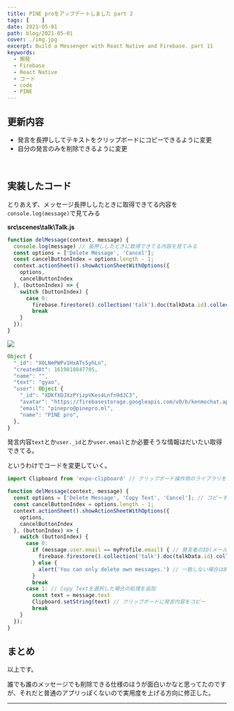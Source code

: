 ```yaml
---
title: PINE proをアップデートしました part 2
tags: [    ]
date: 2021-05-01
path: blog/2021-05-01
cover: ./img.jpg
excerpt: Build a Messenger with React Native and Firebase. part 11
keywords:
  - 開発
  - Firebase
  - React Native
  - コード
  - code
  - PINE
---
```


## 更新内容

- 発言を長押ししてテキストをクリップボードにコピーできるように変更
- 自分の発言のみを削除できるように変更

<br/>

## 実装したコード

とりあえず、メッセージ長押ししたときに取得できてる内容を`console.log(message)`で見てみる

**src\scenes\talk\Talk.js**

```javascript
function delMessage(context, message) {
  console.log(message) // 長押ししたときに取得できてる内容を見てみる
  const options = ['Delete Message', 'Cancel'];
  const cancelButtonIndex = options.length - 1;
  context.actionSheet().showActionSheetWithOptions({
    options,
    cancelButtonIndex
  }, (buttonIndex) => {
    switch (buttonIndex) {
      case 0:
        firebase.firestore().collection('talk').doc(talkData.id).collection('MESSAGES').doc(message._id).delete()
        break
    }
  });
}
```

![](img1.png)

```javascript
Object {
  "_id": "X0LNmPWPv1HxATs5yhLn",
  "createdAt": 1619810847705,
  "name": "",
  "text": "gyao",
  "user": Object {
    "_id": "XDKfXDJXzPYizpVKes4Lnfn9dJC3",
    "avatar": "https://firebasestorage.googleapis.com/v0/b/kenmochat.appspot.com/o/avatar%2FXDKfXDJXzPYizpVKes4Lnfn9dJC31617107738417?alt=media&token=d4fffc95-5330-4767-8b47-cc045f360b79",
    "email": "pinepro@pinepro.ml",
    "name": "PINE pro",
  },
}
```

発言内容`text`とか`user._id`とか`user.email`とか必要そうな情報はだいたい取得できてる。

というわけでコードを変更していく。

```javascript
import Clipboard from 'expo-clipboard' // クリップボード操作用のライブラリをインポート
```

```javascript
function delMessage(context, message) {
  const options = ['Delete Message', 'Copy Text', 'Cancel']; // コピーする選択肢を追加
  const cancelButtonIndex = options.length - 1;
  context.actionSheet().showActionSheetWithOptions({
    options,
    cancelButtonIndex
  }, (buttonIndex) => {
    switch (buttonIndex) {
      case 0:
        if (message.user.email == myProfile.email) { // 発言者のID(メールアドレス)と自分のID(メールアドレス)を比較
          firebase.firestore().collection('talk').doc(talkData.id).collection('MESSAGES').doc(message._id).delete() // 一致すれば自分の発言なので削除
        } else {
          alert('You can only delete own messages.') // 一致しない場合は削除できないことをアラート表示
        }
        break
      case 1: // Copy Textを選択した場合の処理を追加
        const text = message.text
        Clipboard.setString(text) // クリップボードに発言内容をコピー
        break
    }
  });
}
```

## まとめ

以上です。

誰でも誰のメッセージでも削除できる仕様のほうが面白いかなと思ってたのですが、それだと普通のアプリっぽくないので実用度を上げる方向に修正した。

---